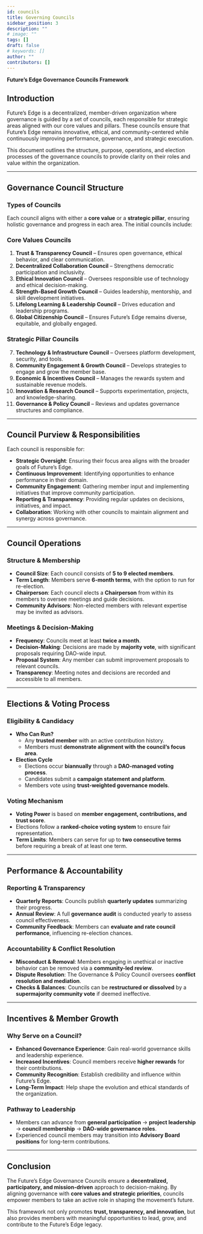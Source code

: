 ```yaml
---
id: councils
title: Governing Councils
sidebar_position: 3
description: ""
# image: ""
tags: []
draft: false
# keywords: []
author: ""
contributors: []
---
```


**Future’s Edge Governance Councils Framework**

## **Introduction**
Future’s Edge is a decentralized, member-driven organization where governance is guided by a set of councils, each responsible for strategic areas aligned with our core values and pillars. These councils ensure that Future’s Edge remains innovative, ethical, and community-centered while continuously improving performance, governance, and strategic execution.

This document outlines the structure, purpose, operations, and election processes of the governance councils to provide clarity on their roles and value within the organization.

---

## **Governance Council Structure**

### **Types of Councils**
Each council aligns with either a **core value** or a **strategic pillar**, ensuring holistic governance and progress in each area. The initial councils include:

### **Core Values Councils**
1. **Trust & Transparency Council** – Ensures open governance, ethical behavior, and clear communication.
2. **Decentralized Collaboration Council** – Strengthens democratic participation and inclusivity.
3. **Ethical Innovation Council** – Oversees responsible use of technology and ethical decision-making.
4. **Strength-Based Growth Council** – Guides leadership, mentorship, and skill development initiatives.
5. **Lifelong Learning & Leadership Council** – Drives education and leadership programs.
6. **Global Citizenship Council** – Ensures Future’s Edge remains diverse, equitable, and globally engaged.

### **Strategic Pillar Councils**
7. **Technology & Infrastructure Council** – Oversees platform development, security, and tools.
8. **Community Engagement & Growth Council** – Develops strategies to engage and grow the member base.
9. **Economic & Incentives Council** – Manages the rewards system and sustainable revenue models.
10. **Innovation & Research Council** – Supports experimentation, projects, and knowledge-sharing.
11. **Governance & Policy Council** – Reviews and updates governance structures and compliance.

---

## **Council Purview & Responsibilities**
Each council is responsible for:
- **Strategic Oversight**: Ensuring their focus area aligns with the broader goals of Future’s Edge.
- **Continuous Improvement**: Identifying opportunities to enhance performance in their domain.
- **Community Engagement**: Gathering member input and implementing initiatives that improve community participation.
- **Reporting & Transparency**: Providing regular updates on decisions, initiatives, and impact.
- **Collaboration**: Working with other councils to maintain alignment and synergy across governance.

---

## **Council Operations**
### **Structure & Membership**
- **Council Size**: Each council consists of **5 to 9 elected members**.
- **Term Length**: Members serve **6-month terms**, with the option to run for re-election.
- **Chairperson**: Each council elects a **Chairperson** from within its members to oversee meetings and guide decisions.
- **Community Advisors**: Non-elected members with relevant expertise may be invited as advisors.

### **Meetings & Decision-Making**
- **Frequency**: Councils meet at least **twice a month**.
- **Decision-Making**: Decisions are made by **majority vote**, with significant proposals requiring DAO-wide input.
- **Proposal System**: Any member can submit improvement proposals to relevant councils.
- **Transparency**: Meeting notes and decisions are recorded and accessible to all members.

---

## **Elections & Voting Process**
### **Eligibility & Candidacy**
- **Who Can Run?**
  - Any **trusted member** with an active contribution history.
  - Members must **demonstrate alignment with the council’s focus area**.
- **Election Cycle**
  - Elections occur **biannually** through a **DAO-managed voting process**.
  - Candidates submit a **campaign statement and platform**.
  - Members vote using **trust-weighted governance models**.

### **Voting Mechanism**
- **Voting Power** is based on **member engagement, contributions, and trust score**.
- Elections follow a **ranked-choice voting system** to ensure fair representation.
- **Term Limits**: Members can serve for up to **two consecutive terms** before requiring a break of at least one term.

---

## **Performance & Accountability**
### **Reporting & Transparency**
- **Quarterly Reports**: Councils publish **quarterly updates** summarizing their progress.
- **Annual Review**: A full **governance audit** is conducted yearly to assess council effectiveness.
- **Community Feedback**: Members can **evaluate and rate council performance**, influencing re-election chances.

### **Accountability & Conflict Resolution**
- **Misconduct & Removal**: Members engaging in unethical or inactive behavior can be removed via a **community-led review**.
- **Dispute Resolution**: The Governance & Policy Council oversees **conflict resolution and mediation**.
- **Checks & Balances**: Councils can be **restructured or dissolved** by a **supermajority community vote** if deemed ineffective.

---

## **Incentives & Member Growth**
### **Why Serve on a Council?**
- **Enhanced Governance Experience**: Gain real-world governance skills and leadership experience.
- **Increased Incentives**: Council members receive **higher rewards** for their contributions.
- **Community Recognition**: Establish credibility and influence within Future’s Edge.
- **Long-Term Impact**: Help shape the evolution and ethical standards of the organization.

### **Pathway to Leadership**
- Members can advance from **general participation** → **project leadership** → **council membership** → **DAO-wide governance roles**.
- Experienced council members may transition into **Advisory Board positions** for long-term contributions.

---

## **Conclusion**
The Future’s Edge Governance Councils ensure a **decentralized, participatory, and mission-driven** approach to decision-making. By aligning governance with **core values and strategic priorities**, councils empower members to take an active role in shaping the movement’s future.

This framework not only promotes **trust, transparency, and innovation**, but also provides members with meaningful opportunities to lead, grow, and contribute to the Future’s Edge legacy.

